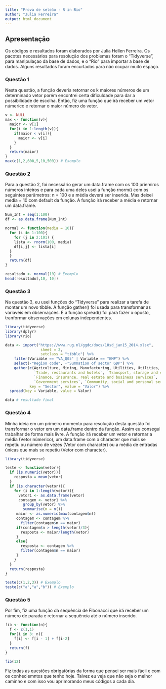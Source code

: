 ---
title: "Prova de seleão - R in Rio"
author: "Julia Ferreira"
output: html_document
---

## Apresentação

Os códigos e resultados foram elaborados por Julia Hellen Ferreira. Os pacotes necessários para resolução dos problemas foram o "Tidyverse", para manipulaçao da base de dados, e o "Rio" para importar a base de dados. Alguns resultados foram encurtados para não ocupar muito espaço.

### Questão 1

Nesta questão, a função deveria retornar os k maiores números de um determinado vetor porém encontrei certa dificuldade para dar a possibilidade de escolha. Então, fiz uma função que irá receber um vetor númerico e retornar o maior número do vetor.

```{r message=FALSE, warning=FALSE}
v <- NULL
max <- function(v){
  maior <- v[1]
  for(i in 1:length(v)){
    if(maior < v[i]){
      maior <- v[i]
    }
  }
  return(maior)
}
max(c(1,2,600,5,10,500)) # Exemplo

```


### Questão 2

Para a questão 2, foi necessário gerar um data.frame com os 100 priemiros números inteiros e para cada uma deles usei a função rnorm() com os seguintes parâmetros: n = 100 e a média deverá ser inserida. Mas deixei media = 10 com default da função. A função irá receber a média e retornar um data.frame.

```{r message=FALSE, warning=FALSE, paged.print=TRUE}

Num_Int = seq(1:100)
df <- as.data.frame(Num_Int)

normal <- function(media = 10){
  for (i in 1:100){
    for (j in 2:101) {
    lista <- rnorm(100, media)
    df[i,j] <- lista[i]
  }
  }
  return(df)
}

resultado <- normal(10) # Exemplo
head(resultado[,10, 10])

```

### Questão 3

Na questão 3, eu usei funções do "Tidyverse" para realizar a tarefa de montar um novo tibble. A função gather() foi usada para transformar as variaveis em observações. E a função spread() foi para fazer o oposto, tranformar observações em colunas independentes.  

```{r message=FALSE, warning=FALSE}
library(tidyverse)
library(dplyr)
library(rio)

data <- import("https://www.rug.nl/ggdc/docs/10sd_jan15_2014.xlsx",
                sheet = 2,
                setclass = "tibble") %>%
    filter(Variable == "VA_Q05" | Variable == "EMP") %>%
    select(-"Region code", -"Summation of sector GDP") %>% 
    gather(c(Agriculture, Mining, Manufacturing, Utilities, Utilities, Construction,
             `Trade, restaurants and hotels`, `Transport, storage and communication`,
             `Finance, insurance, real estate and business services`,
             `Government services`, `Community, social and personal services`),
           key = "Sector", value = "Valor") %>% 
  spread(key = Variable, value = Valor)

data # resultado final

```


### Questão 4

Minha ideia em um primeiro momento para resolução desta questão foi transformar o vetor em um data.frame dentro da função. Assim eu consegui trabalhar de forma mais livre. A função irá receber um vetor e retornar a média (Vetor númerico), um data.frame com o  character que mais se repetiu ou número de vezes (Vetor com character) ou a média de entradas únicas que mais se repetiu (Vetor com character).


```{r message=FALSE, warning=FALSE}

library(tidyverse)

teste <- function(vetor){
  if (is.numeric(vetor)){
    resposta = mean(vetor)
  }
  if (is.character(vetor)){
    for (i in 1:length(vetor)){
      vetor1 <- as.data.frame(vetor)
      contagem <- vetor1 %>% 
        group_by(vetor) %>% 
        summarise(n = n())
     maior <- as.numeric(max(contagem$n))
     contagem <- contagem %>% 
       filter(contagem$n == maior)
     if(contagem$n > length(vetor)/3){
       resposta <- maior/length(vetor)
     }
     else{
       resposta <- contagem %>% 
       filter(contagem$n == maior)
     }
    }
  }
  return(resposta)
}

teste(c(1,2,3)) # Exemplo
teste(c("a","a","b")) # Exemplo

```


### Questão 5 

Por fim, fiz uma função da sequência de Fibonacci que irá receber um número de parada e retornar a sequência até o número inserido.

```{r}
fib <- function(n){
  f <- c(1,1)
  for(i in 3: n){
    f[i] <- f[i - 1] + f[i-2]
  }
  return(f)
}

fib(12)

```


Fiz todas as questões obrigatórias da forma que pensei ser mais fácil e com os conheciemntos que tenho hoje. Talvez eu veja que não seja o melhor caminho e com isso vou aprimorando meus códigos a cada dia.